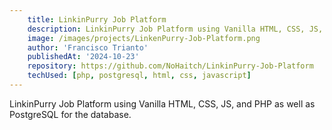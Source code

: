 ```yaml
---
    title: LinkinPurry Job Platform
    description: LinkinPurry Job Platform using Vanilla HTML, CSS, JS, and PHP as well as PostgreSQL for the database.
    image: /images/projects/LinkenPurry-Job-Platform.png
    author: 'Francisco Trianto'
    publishedAt: '2024-10-23'
    repository: https://github.com/NoHaitch/LinkinPurry-Job-Platform
    techUsed: [php, postgresql, html, css, javascript]
---
```


LinkinPurry Job Platform using Vanilla HTML, CSS, JS, and PHP as well as PostgreSQL for the database.

